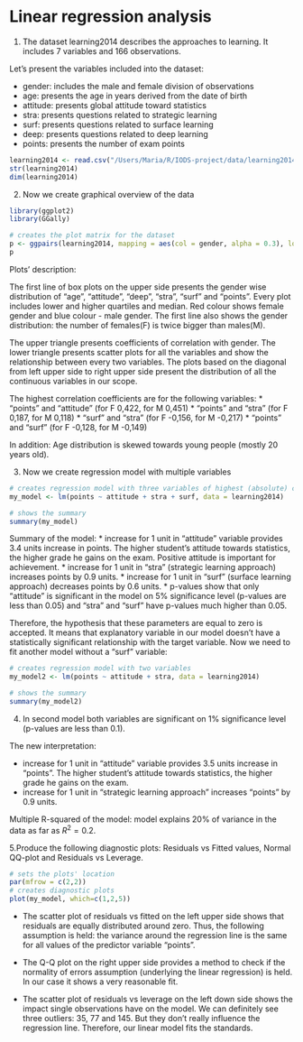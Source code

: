 # Linear regression analysis

1. The dataset learning2014 describes the approaches to learning. It includes 7 variables and 166 observations.

Let's present the variables included into the dataset:

* gender: includes the male and female division of observations
* age: presents the age in years derived from the date of birth
* attitude: presents global attitude toward statistics
* stra: presents questions related to strategic learning
* surf: presents questions related to surface learning
* deep: presents questions related to deep learning
* points: presents the number of exam points


```r
learning2014 <- read.csv("/Users/Maria/R/IODS-project/data/learning2014.csv")
str(learning2014)
dim(learning2014)
```

2. Now we create graphical overview of the data
```r
library(ggplot2)
library(GGally)
```


```r
# creates the plot matrix for the dataset
p <- ggpairs(learning2014, mapping = aes(col = gender, alpha = 0.3), lower = list(combo = wrap("facethist", bins = 20)))
p
```

Plots' description:

The first line of box plots on the upper side presents the gender wise distribution of "age", "attitude", "deep", "stra", "surf" and "points". Every plot includes lower and higher quartiles and median. Red colour shows female gender and blue colour - male gender. The first line also shows the gender distribution: the number of females(F) is twice bigger than males(M).

The upper triangle presents coefficients of correlation with gender.
The lower triangle presents scatter plots for all the variables and show the relationship between every two variables.
The plots based on the diagonal from left upper side to right upper side present the distribution of all the continuous variables in our scope.

The highest correlation coefficients are for the following variables:
* "points" and "attitude" (for F 0,422, for M 0,451)
* "points" and "stra" (for F 0,187, for M 0,118)
* "surf" and "stra" (for F -0,156, for M -0,217)
* "points" and "surf" (for F -0,128, for M -0,149)

In addition:
Age distribution is skewed towards young people (mostly 20 years old).


3. Now we create regression model with multiple variables
```r
# creates regression model with three variables of highest (absolute) correlation with the target variable
my_model <- lm(points ~ attitude + stra + surf, data = learning2014)
```

```r
# shows the summary
summary(my_model)
```

Summary of the model:
* increase for 1 unit in "attitude" variable provides 3.4 units increase in points. The higher student's attitude towards statistics, the higher grade he gains on the exam. Positive attitude is important for achievement. 
* increase for 1 unit in "stra" (strategic learning approach) increases points by 0.9 units. 
* increase for 1 unit in "surf" (surface learning approach) decreases points by 0.6 units.
* p-values show that only "attitude" is significant in the model on 5% significance level (p-values are less than 0.05) and "stra" and "surf" have p-values much higher than 0.05.

Therefore, the hypothesis that these parameters are equal to zero is accepted. It means that  explanatory variable in our model doesn't have a statistically significant relationship with the target variable. Now we need to fit another model without a "surf" variable:


```r
# creates regression model with two variables 
my_model2 <- lm(points ~ attitude + stra, data = learning2014)
```

```r
# shows the summary
summary(my_model2)
```
4.
In second model both variables are significant on 1% significance level (p-values are less than 0.1).

The new interpretation:

* increase for 1 unit in "attitude" variable provides 3.5 units increase in "points". The higher student's attitude towards statistics, the higher grade he gains on the exam. 
* increase for 1 unit in "strategic learning approach" increases "points" by 0.9 units.

Multiple R-squared of the model:
model explains 20% of variance in the data as far as $R^2 = 0.2$.


5.Produce the following diagnostic plots: Residuals vs Fitted values, Normal QQ-plot and Residuals vs Leverage. 

```r
# sets the plots' location
par(mfrow = c(2,2))
# creates diagnostic plots
plot(my_model, which=c(1,2,5))
```

* The scatter plot of residuals vs fitted on the left upper side shows that residuals are equally distributed around zero. Thus, the following assumption  is held: the variance around the regression line is the same for all values of the predictor variable "points". 

* The Q-Q plot on the right upper side provides a method to check if the normality of errors assumption (underlying the linear regression) is held. In our case it shows a very reasonable fit. 

* The scatter plot of residuals vs leverage on the left down side shows the impact single observations have on the model. We can definitely see three outliers: 35, 77 and 145. But they don't really influence the regression line. Therefore, our linear model fits the standards. 









